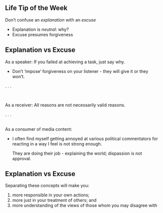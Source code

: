 ## Life Tip of the Week

Don't confuse an _explanation_ with an _excuse_

- Explanation is _neutral_: why? 
- Excuse presumes forgiveness

## Explanation vs Excuse

As a speaker: If you failed at achieving a task, just say why. 

- Don't 'impose' forgiveness on your listener - they will give it or they won't. 

. . . 

</br>

As a receiver: All reasons are not necessarily valid reasons. 


. . . 

</br> As a consumer of media content: 

- I often find myself getting annoyed at various political commentators for 
  reacting  in a way I feel is not strong enough. 
  
  They are doing their job - explaining the world; dispassion is not approval.
  

## Explanation vs Excuse

Separating these concepts will make you: 

1. more responsible in your own actions; 
2. more just in your treatment of others; and 
3. more understanding of the views of those whom you may disagree with 
